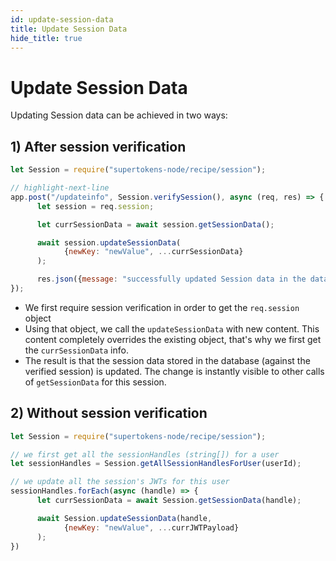 ```yaml
---
id: update-session-data
title: Update Session Data
hide_title: true
---
```


<!-- COPY DOCS -->
<!-- ./session/common-customizations/sessions/update-session-data.mdx -->


# Update Session Data

Updating Session data can be achieved in two ways:

## 1) After session verification

<BackendSDKTabs>
<TabItem value="nodejs">

```js
let Session = require("supertokens-node/recipe/session");

// highlight-next-line
app.post("/updateinfo", Session.verifySession(), async (req, res) => {
      let session = req.session;

      let currSessionData = await session.getSessionData();

      await session.updateSessionData(
            {newKey: "newValue", ...currSessionData}
      ); 

      res.json({message: "successfully updated Session data in the database"})
});
```
</TabItem>
</BackendSDKTabs>

- We first require session verification in order to get the `req.session` object
- Using that object, we call the `updateSessionData` with new content. This content completely overrides the existing object, that's why we first get the `currSessionData` info.
- The result is that the session data stored in the database (against the verified session) is updated. The change is instantly visible to other calls of `getSessionData` for this session.


## 2) Without session verification

<BackendSDKTabs>
<TabItem value="nodejs">

```js
let Session = require("supertokens-node/recipe/session");

// we first get all the sessionHandles (string[]) for a user
let sessionHandles = Session.getAllSessionHandlesForUser(userId);

// we update all the session's JWTs for this user
sessionHandles.forEach(async (handle) => {
      let currSessionData = await Session.getSessionData(handle);

      await Session.updateSessionData(handle, 
            {newKey: "newValue", ...currJWTPayload}
      );
})
```
</TabItem>
</BackendSDKTabs>
